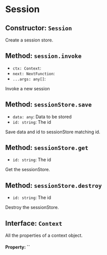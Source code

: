 # Session

## Constructor: `Session`
Create a session store.

## Method: `session.invoke`
- `ctx: Context`:
- `next: NextFunction`: 
- `...args: any[]`:

Invoke a new session

## Method: `sessionStore.save`
- `data: any`: Data to be stored
- `id: string`: The id

Save data and id to sessionStore matching id.

## Method: `sessionStore.get`
- `id: string`: The id

Get the sessionStore.

## Method: `sessionStore.destroy`
- `id: string`: The id

Destroy the sessionStore.

## Interface: `Context`
All the properties of a context object.

#### Property: ``




